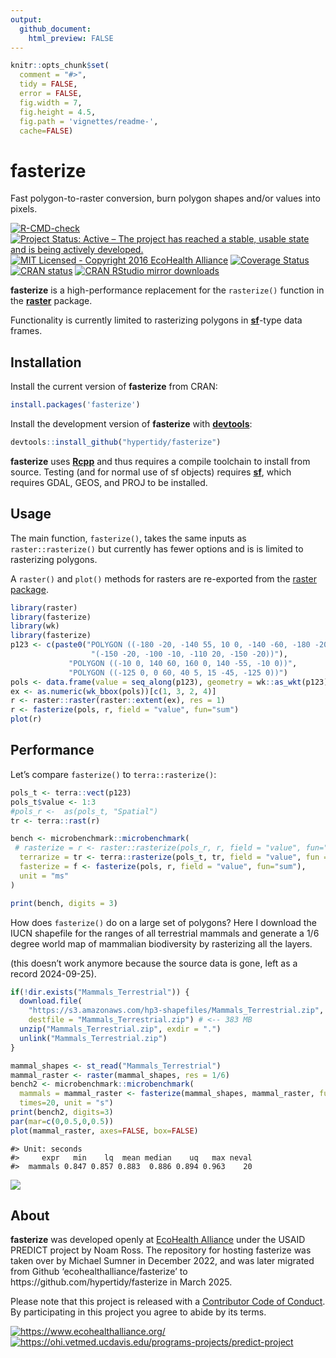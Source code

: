 ```yaml
---
output: 
  github_document:
    html_preview: FALSE
---
```


```r
knitr::opts_chunk$set(
  comment = "#>",
  tidy = FALSE,
  error = FALSE,
  fig.width = 7,
  fig.height = 4.5,
  fig.path = 'vignettes/readme-',
  cache=FALSE)
```



# fasterize

Fast polygon-to-raster conversion, burn polygon shapes and/or values into pixels. 



<!-- badges: start -->
  [![R-CMD-check](https://github.com/hypertidy/fasterize/actions/workflows/R-CMD-check.yaml/badge.svg)](https://github.com/hypertidy/fasterize/actions/workflows/R-CMD-check.yaml)
  [![Project Status: Active – The project has reached a stable, usable state and is being actively developed.](http://www.repostatus.org/badges/latest/active.svg)](http://www.repostatus.org/#active)
[![MIT Licensed - Copyright 2016 EcoHealth Alliance](https://img.shields.io/badge/license-MIT-blue.svg)](https://badges.mit-license.org/)
[![Coverage Status](https://codecov.io/gh/hypertidy/fasterize/branch/master/graph/badge.svg)](https://codecov.io/gh/hypertidy/fasterize)
[![CRAN status](https://www.r-pkg.org/badges/version/fasterize)](https://CRAN.R-project.org/package=fasterize)
[![CRAN RStudio mirror downloads](http://cranlogs.r-pkg.org/badges/fasterize)](http://www.r-pkg.org/pkg/fasterize)
<!-- badges: end -->
  

**fasterize** is a high-performance replacement for the `rasterize()` function
in the [**raster**](https://cran.r-project.org/package=raster) package.

Functionality is currently limited to rasterizing polygons in [**sf**](https://cran.r-project.org/package=sf)-type
data frames.

## Installation

Install the current version of **fasterize** from CRAN:

```r
install.packages('fasterize')
```

Install the development version of **fasterize** with [**devtools**](https://cran.r-project.org/package=devtools):

```r
devtools::install_github("hypertidy/fasterize")
```

**fasterize** uses [**Rcpp**](https://cran.r-project.org/package=Rcpp) and thus requires a compile toolchain to install from source.
Testing (and for normal use of sf objects) requires [**sf**](https://cran.r-project.org/package=sf), which requires GDAL, GEOS, and PROJ to be installed.

## Usage

The main function, `fasterize()`, takes the same inputs as `raster::rasterize()` but currently has fewer options and is 
is limited to rasterizing polygons.

A `raster()` and `plot()` methods for rasters are re-exported from the [raster package](https://cran.r-project.org/package=raster).


```r
library(raster)
library(fasterize)
library(wk)
library(fasterize)
p123 <- c(paste0("POLYGON ((-180 -20, -140 55, 10 0, -140 -60, -180 -20),", 
                  "(-150 -20, -100 -10, -110 20, -150 -20))"), 
             "POLYGON ((-10 0, 140 60, 160 0, 140 -55, -10 0))", 
             "POLYGON ((-125 0, 0 60, 40 5, 15 -45, -125 0))")
pols <- data.frame(value = seq_along(p123), geometry = wk::as_wkt(p123))
ex <- as.numeric(wk_bbox(pols))[c(1, 3, 2, 4)]
r <- raster::raster(raster::extent(ex), res = 1)
r <- fasterize(pols, r, field = "value", fun="sum")
plot(r)
```

## Performance

Let's compare `fasterize()` to  `terra::rasterize()`:

```r
pols_t <- terra::vect(p123)
pols_t$value <- 1:3
#pols_r <-  as(pols_t, "Spatial")
tr <- terra::rast(r)

bench <- microbenchmark::microbenchmark(
 # rasterize = r <- raster::rasterize(pols_r, r, field = "value", fun="sum"),
  terrarize = tr <- terra::rasterize(pols_t, tr, field = "value", fun = "sum"),
  fasterize = f <- fasterize(pols, r, field = "value", fun="sum"),
  unit = "ms"
)

print(bench, digits = 3)
```



How does `fasterize()` do on a large set of polygons? Here I download the IUCN shapefile for the ranges of all terrestrial mammals and generate
a 1/6 degree world map of mammalian biodiversity by rasterizing all the layers.


(this doesn't work anymore because the source data is gone, left as a record 2024-09-25). 

```r
if(!dir.exists("Mammals_Terrestrial")) {
  download.file(
    "https://s3.amazonaws.com/hp3-shapefiles/Mammals_Terrestrial.zip",
    destfile = "Mammals_Terrestrial.zip") # <-- 383 MB
  unzip("Mammals_Terrestrial.zip", exdir = ".")
  unlink("Mammals_Terrestrial.zip")
}

```

```r
mammal_shapes <- st_read("Mammals_Terrestrial")
mammal_raster <- raster(mammal_shapes, res = 1/6)
bench2 <- microbenchmark::microbenchmark(
  mammals = mammal_raster <- fasterize(mammal_shapes, mammal_raster, fun="sum"),
  times=20, unit = "s")
print(bench2, digits=3)
par(mar=c(0,0.5,0,0.5))
plot(mammal_raster, axes=FALSE, box=FALSE)
```


    #> Unit: seconds
    #>     expr   min    lq  mean median    uq   max neval
    #>  mammals 0.847 0.857 0.883  0.886 0.894 0.963    20



![](vignettes/readme-so-damn-fast-1.png)


## About

**fasterize** was developed openly at [EcoHealth Alliance](https://www.ecohealthalliance.org/) under the USAID PREDICT project by Noam Ross.   The repository for hosting fasterize was taken over by  Michael Sumner in December 2022, and was later migrated from Github 'ecohealthalliance/fasterize' to https://github.com/hypertidy/fasterize in March 2025. 


Please note that this project is released with a [Contributor Code of Conduct](CODE_OF_CONDUCT.md). By participating in this project you agree to abide by its terms.

[![https://www.ecohealthalliance.org/](vignettes/eha-footer.png)](https://www.ecohealthalliance.org/)
[![https://ohi.vetmed.ucdavis.edu/programs-projects/predict-project](vignettes/predictfooter.png)](https://ohi.vetmed.ucdavis.edu/programs-projects/predict-project)
